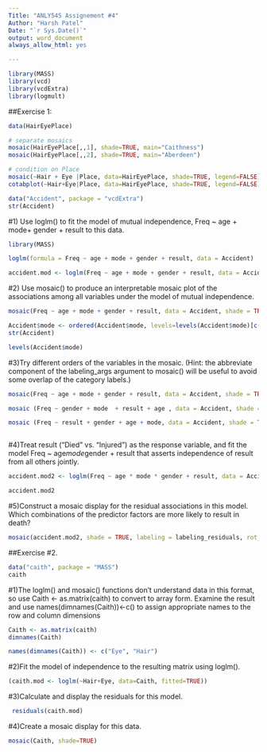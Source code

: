 ```yaml
---
Title: "ANLY545 Assignement #4"
Author: "Harsh Patel"
Date: "`r Sys.Date()`"
output: word_document
always_allow_html: yes

---
```




```r


library(MASS)
library(vcd)
library(vcdExtra)
library(logmult)

```


##Exercise 1: 

```r

data(HairEyePlace)

# separate mosaics
mosaic(HairEyePlace[,,1], shade=TRUE, main="Caithness")
mosaic(HairEyePlace[,,2], shade=TRUE, main="Aberdeen")

# condition on Place
mosaic(~Hair + Eye |Place, data=HairEyePlace, shade=TRUE, legend=FALSE)
cotabplot(~Hair+Eye|Place, data=HairEyePlace, shade=TRUE, legend=FALSE)

```

```r


data("Accident", package = "vcdExtra")
str(Accident)


```

#1) Use loglm() to fit the model of mutual independence, Freq ~ age + mode+ gender + result to this data.


```r

library(MASS)

loglm(formula = Freq ~ age + mode + gender + result, data = Accident)

accident.mod <- loglm(Freq ~ age + mode + gender + result, data = Accident)

```

#2) Use mosaic() to produce an interpretable mosaic plot of the associations among all variables under the model of mutual independence.

```r

mosaic(Freq ~ age + mode + gender + result, data = Accident, shade = TRUE, labeling_args = list(clip = c(result = TRUE)))

Accident$mode <- ordered(Accident$mode, levels=levels(Accident$mode)[c(4,2,3,1)])
str(Accident)

levels(Accident$mode)


```

#3)Try different orders of the variables in the mosaic. (Hint: the abbreviate component of the labeling_args argument to mosaic() will be useful to avoid some overlap of the category labels.)
```r

mosaic(Freq ~ age + mode + gender + result, data = Accident, shade = TRUE, labeling_args = list(clip = c(result = TRUE)))

mosaic (Freq ~ gender + mode  + result + age , data = Accident, shade = TRUE, labeling_args = list(clip = c(result = TRUE)))

mosaic (Freq ~ result + gender + age + mode, data = Accident, shade = TRUE, labeling_args = list(clip = c(result = TRUE)))



```
#4)Treat result ("Died" vs. "Injured") as the response variable, and fit the model Freq ~ age*mode*gender + result that asserts independence of result from all others jointly.

```r
accident.mod2 <- loglm(Freq ~ age * mode * gender + result, data = Accident)

accident.mod2

```

#5)Construct a mosaic display for the residual associations in this model. Which combinations of the predictor factors are more likely to result in death?

```r

mosaic(accident.mod2, shade = TRUE, labeling = labeling_residuals, rot_labels = c(20, 20, 30, 90))


```


##Exercise #2.

```r

data("caith", package = "MASS")
caith

```
#1)The loglm() and mosaic() functions don’t understand data in this format, so use Caith <- as.matrix(caith) to convert to array form. Examine the result and use names(dimnames(Caith))<-c() to assign appropriate names to the row and column dimensions

```r

Caith <- as.matrix(caith)
dimnames(Caith)

names(dimnames(Caith)) <- c("Eye", "Hair")
```

#2)Fit the model of independence to the resulting matrix using loglm().
```r

(caith.mod <- loglm(~Hair+Eye, data=Caith, fitted=TRUE))

```

#3)Calculate and display the residuals for this model.
```r

 residuals(caith.mod)

```
#4)Create a mosaic display for this data.

```r

mosaic(Caith, shade=TRUE)


```




